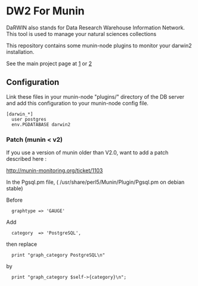 = DW2 For Munin =

DaRWIN also stands for Data Research Warehouse Information Network.
This tool is used to manage your natural sciences collections

This repository contains some munin-node plugins to monitor
your darwin2 installation.

See  the main project page at 
[http://projects.naturalsciences.be/projects/darwin]
or
[https://github.com/naturalsciences/Darwin]


== Configuration ==

Link these files in your munin-node "plugins/" directory
of the DB server and add this configuration to your
munin-node config file.

<pre>
[darwin_*]
  user postgres
  env.PGDATABASE darwin2
</pre>

=== Patch (munin < v2) ===

If you use a version of munin older than V2.0, want to add a patch described here :

http://munin-monitoring.org/ticket/1103

In the Pgsql.pm file, ( /usr/share/perl5/Munin/Plugin/Pgsql.pm on debian stable)

Before
<pre>
  graphtype => 'GAUGE'
</pre>
Add
<pre>
  category  => 'PostgreSQL',
</pre>

then replace
<pre>
  print "graph_category PostgreSQL\n"
</pre>
by
<pre>
  print "graph_category $self->{category}\n";
</pre>


